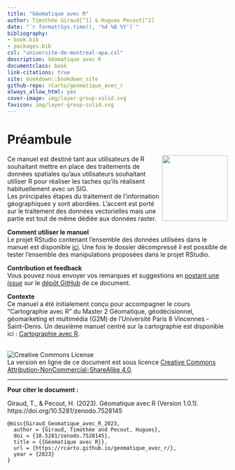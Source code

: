 ```yaml
--- 
title: "Géomatique avec R"
author: Timothée Giraud[^1] & Hugues Pecout[^2]
date: "`r format(Sys.time(), '%d %B %Y')`"
bibliography:
- book.bib
- packages.bib
csl: "universite-de-montreal-apa.csl"
description: Géomatique avec R
documentclass: book
link-citations: true
site: bookdown::bookdown_site
github-repo: rCarto/geomatique_avec_r
always_allow_html: yes
cover-image: img/layer-group-solid.svg
favicon: img/layer-group-solid.svg
---
```




# Préambule


<div style="float: right"><img src="img/layer-group-solid.svg" width="150px" padding="1em"/></div>
Ce manuel est destiné tant aux utilisateurs de R souhaitant mettre en place des traitements de données spatiales qu'aux utilisateurs souhaitant utiliser R pour réaliser les taches qu'ils réalisent habituellement avec un SIG.   
Les principales étapes du traitement de l'information géographiques y sont abordées. 
L'accent est porté sur le traitement des données vectorielles mais une partie est tout de même dédiée aux données raster. 

**Comment utiliser le manuel**  
Le projet RStudio contenant l'ensemble des données utilisées dans le manuel est disponible [ici](https://github.com/rCarto/geodata/archive/refs/heads/main.zip). 
Une fois le dossier décompressé il est possible de tester l'ensemble des manipulations proposées dans le projet RStudio.  

**Contribution et feedback**  
Vous pouvez nous envoyer vos remarques et suggestions en [postant une *issue*](https://github.com/rCarto/geomatique_avec_r/issues) sur le [dépôt GitHub](https://github.com/rCarto/geomatique_avec_r) de ce document. 

**Contexte**  
Ce manuel a été initialement conçu pour accompagner le cours "Cartographie avec R" 
du Master 2 Géomatique, géodécisionnel, géomarketing et multimédia (G2M) de 
l'Université Paris 8 Vincennes - Saint-Denis. 
Un deuxième manuel centré sur la cartographie est disponible ici :
[Cartographie avec R](https://rcarto.github.io/cartographie_avec_r/).



</br>
![Creative Commons License](img/by-nc-sa.png)  
La version en ligne de ce document est sous licence [Creative Commons Attribution-NonCommercial-ShareAlike 4.0](http://creativecommons.org/licenses/by-nc-sa/4.0/). 


--------

**Pour citer le document :**  

Giraud, T., & Pecout, H. (2023). Géomatique avec R (Version 1.0.1). https://doi.org/10.5281/zenodo.7528145   

```
@misc{Giraud_Geomatique_avec_R_2023,
  author = {Giraud, Timothée and Pecout, Hugues},
  doi = {10.5281/zenodo.7528145},
  title = {{Géomatique avec R}},
  url = {https://rcarto.github.io/geomatique_avec_r/},
  year = {2023}
}
```




[^1]: UAR RIATE, CNRS, Université Paris Cité, F-75013 Paris, France
[^2]: UMR Géographie-cités, CNRS, F-93322 Aubervilliers, France


